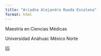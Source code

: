 ```yaml
---
title: "Ariadna Alejandra Rueda Escalona"
format: html
---
```


Maestría en Ciencias Médicas

Universidad Anáhuac México Norte

[IG](https://www.instagram.com/omc_lab/)


